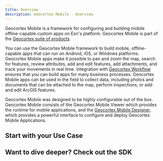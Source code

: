 ```yaml
---
title: Overview
description: Geocortex Mobile - Overview
---
```



Geocortex Mobile is a framework for configuring and building mobile offline-capable custom apps on Esri's platform. Geocortex Mobile is part of the [Geocortex suite of products](https://www.geocortex.com/products/).

You can use the Geocortex Mobile framework to build mobile, offline-capable apps that can run on Android, iOS, or Windows platforms. Geocortex Mobile apps make it possible to pan and zoom the map, search for features, review attributes, add and edit features, add attachments, and track your movements in real time. Integration with [Geocortex Workflow](../workflow/overview.mdx) ensures that you can build apps for many business processes. Geocortex Mobile apps can be used in the field to collect data, including photos and documents that can be attached to the map, perform inspections, or add and edit ArcGIS features.

Geocortex Mobile was designed to be highly configurable out of the box. Geocortex Mobile consists of the Geocortex Mobile Viewer which provides the runtime for mobile applications, and the [Geocortex Mobile Designer](https://apps.geocortex.com/mobileviewer/designer/), which provides a powerful interface to configure and deploy Geocortex Mobile Applications.

<DesignerCallout />

## Start with your Use Case

<UseCaseContainer>
    <UseCaseCard
        title="Change or Extend Built-in Behavior"
        description="Change the default behavior of map clicks, map initialization, and more"
        link="usecases-change-default-behavior"
    />
    <UseCaseCard
        title="Add a new Layout for Tablet Devices"
        description="Add a layout designed for tablet devices"
        link="usecases-add-medium-layout"
    />
    <UseCaseCard
        title="Customize the Look and Feel"
        description="Change the appearance of your application with themes and configuration"
        link="usecases-look-and-feel"
    />
    <UseCaseCard
        title="Take Custom Behavior even Further with Workflow"
        description="Use Geocortex Workflow to configure custom behavior for button presses, application startup, map clicks and more"
        link="usecases-change-default-search-behavior"
    />
</UseCaseContainer>

## Want to dive deeper? Check out the SDK

<UseCaseContainer>
    <UseCaseCard
        title="Implement a Custom Form Element with Geocortex Workflow"
        description="Extend Geocortex Workflow forms with custom UI and functionality"
        link="../workflow/usecases-mobile-implement-custom-form-elements"
    />
    <UseCaseCard
        title="Create a Custom Activity with Geocortex Workflow"
        description="Define custom behavior in Geocortex Workflow that can be leveraged in Geocortex Mobile"
        link="../workflow/usecases-mobile-implement-custom-activity"
    />
    <UseCaseCard
        title="Extend Geocortex Mobile's Functionality with Custom Commands and Operations"
        description="Add commands and operations to Geocortex Mobile's infrastructure that implement custom behavior"
        link="usecases-implement-command-operation"
    />
    <UseCaseCard
        title="Create UI Elements with Custom Components"
        description="Create fully custom UI components that can be used in Geocortex Mobile apps"
        link="usecases-implement-component-with-ui"
    />
    <UseCaseCard
        title="Extend Geocortex Mobile's Capabilities with Custom Services"
        description="Create background services which can provide utility functions, do background work, and more"
        link="usecases-implement-service"
    />
</UseCaseContainer>
